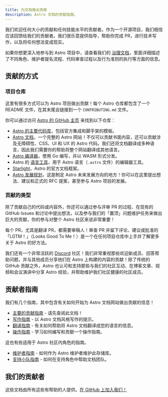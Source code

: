 ```yaml
---
title: 为文档做出贡献
description: Astro 文档的贡献指南。
---
```


我们欢迎任何大小的贡献和任何技能水平的贡献者。作为一个开源项目，我们相信应该回馈给我们的贡献者。我们很乐意提供指导，帮助你完成 PR，进行技术写作，以及将任何想法变成现实。

如果你想更深入地参与到 Astro 项目中，请查看我们的 [治理文档](https://github.com/withastro/.github/blob/main/GOVERNANCE.md)，里面详细描述了不同角色、维护者提名流程、代码审查过程以及行为准则的执行等方面的信息。

## 贡献的方式

### 项目仓库

这里有很多方式可以为 Astro 项目做出贡献！每个 Astro 仓库都包含了一个 README 文件，在其末尾会链接到一个 `CONTRIBUTING.md` 文件。

你可以通过访问 [Astro 的 GitHub 主页](https://github.com/withastro) 来找到以下仓库：

-  [Astro 的主要代码库](https://github.com/withastro/astro)，包括官方集成和脚手架的模板。
-  [Astro 文档](https://github.com/withastro/docs)，一个完整的 Astro 网站！不仅可以贡献书面内容，还可以贡献涉及无障碍性、CSS、UI 和 UX 的 Astro 代码。我们还将文档翻译成多种语言，因此我们需要你的帮助将整个网站翻译成其他语言。
-  [Astro 编译器](https://github.com/withastro/compiler)，使用 Go 编写，并以 WASM 形式分发。
-  Astro 的 [语言工具](https://github.com/withastro/language-tools)，用于 Astro 语言（`.astro` 文件）的编辑器工具。
-  [Starlight](https://github.com/withastro/starlight)，Astro 的官方文档框架。
-  [Astro 发展规划](https://github.com/withastro/roadmap)，这是制定 Astro 未来发展方向的地方！你可以在这里提出想法、建议和正式的 RFC 提案，甚至参与 Astro 项目的发展。

### 贡献的类型

除了贡献自己的代码或内容外，你还可以通过参与评审 PR 的过程、在现有的 GitHub Issues 和讨论中提出想法，以及参与我们的「置顶」问题维护任务来做出巨大的贡献，你的参与对整个 Astro 社区来说非常重要！

每个 PR，尤其是翻译 PR，都需要审稿人！审查 PR 并留下评论、建议或批准的「LGTM！」（Looks Good To Me！）是一个在任何项目仓库中上手并了解更多关于 Astro 的好方法。

我们还有一个非常活跃的 [Discord](https://astro.build/chat) 社区！我们非常重视那些欢迎新成员、回答帮助问题，并与其他成员分享他们在 Astro 上构建的内容的贡献！除了传统的 GitHub 贡献之外，Astro 也认可和支持那些与我们的社区互动、在博客文章、视频和会议演讲中分享 Astro 经验，并帮助维护我们社区健康的社区成员。

## 贡献者指南

我们有几个指南，其中包含有关如何开始为 Astro 文档网站做出贡献的信息！

- [主要的贡献指南](https://github.com/withastro/docs/blob/main/CONTRIBUTING.md) - 请先查阅此文档！
- [写作指南](https://github.com/withastro/docs/blob/main/contributor-guides/writing-and-style-guide.md) - 以 Astro 文档风格写作的提示。
- [翻译指南](https://github.com/withastro/docs/blob/main/contributor-guides/translating-astro-docs.md) - 有关如何帮助将 Astro 文档翻译成您的语言的信息。
- [操作指南](https://github.com/withastro/docs/blob/main/contributor-guides/submitting-a-recipe.md) - 学习如何编写和贡献一个操作指南。

这也有些适用于 Astro 社区内角色的指南。

- [维护者指南](https://github.com/withastro/docs/blob/main/contributor-guides/astro-maintainers-guide-to-docs.md) - 如何作为 Astro 维护者维护此存储库。
- [支持小队指南](https://github.com/withastro/docs/blob/main/contributor-guides/support-squad-guide-to-docs.md) - 如何在支持角色中帮助文档团队。

## 我们的贡献者

这些文档由所有这些有帮助的人提供。[在 GitHub 上加入我们！](https://github.com/withastro/docs)

<ContributorList githubRepo="withastro/docs" />
